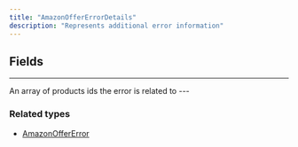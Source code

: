 ```yaml
---
title: "AmazonOfferErrorDetails"
description: "Represents additional error information"
---
```


## Fields

---

<ParamField path="productIds" type="[String!]">
An array of products ids the error is related to
</ParamField>
---

### Related types

* [AmazonOfferError](/api-reference/amazonoffererror)